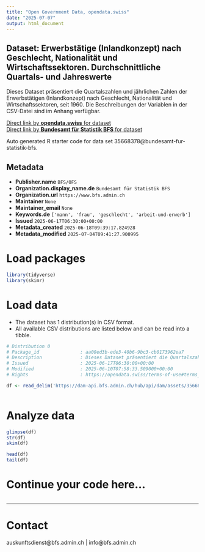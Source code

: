 ```yaml
---
title: "Open Government Data, opendata.swiss"
date: "2025-07-07"
output: html_document
---
```


## Dataset: Erwerbstätige (Inlandkonzept) nach Geschlecht, Nationalität und Wirtschaftssektoren. Durchschnittliche Quartals- und Jahreswerte

Dieses Dataset präsentiert die Quartalszahlen und jährlichen Zahlen der Erwerbstätigen (Inlandkonzept) nach Geschlecht, Nationalität und Wirtschaftssektoren, seit 1960. Die Beschreibungen der Variablen in der CSV-Datei sind im Anhang verfügbar.

[Direct link by **opendata.swiss** for dataset](https://opendata.swiss/de/dataset/erwerbstatige-inlandkonzept-nach-geschlecht-nationalitat-und-wirtschaftssektoren-durchschnittli2)<br>
[Direct link by **Bundesamt für Statistik BFS** for dataset](https://www.bfs.admin.ch/asset/de/ts-x-03.02.01.07)

Auto generated R starter code for data set 35668378@bundesamt-fur-statistik-bfs.

## Metadata

- **Publisher.name** `BFS/OFS`
- **Organization.display_name.de** `Bundesamt für Statistik BFS`
- **Organization.url** `https://www.bfs.admin.ch`
- **Maintainer** `None`
- **Maintainer_email** `None`
- **Keywords.de** `['mann', 'frau', 'geschlecht', 'arbeit-und-erwerb']`
- **Issued** `2025-06-17T06:30:00+00:00`
- **Metadata_created** `2025-06-18T09:39:17.824928`
- **Metadata_modified** `2025-07-04T09:41:27.900995`


# Load packages

```r

library(tidyverse)
library(skimr)

```

# Load data

-   The dataset has 1 distribution(s) in CSV format.
-   All available CSV distributions are listed below and can be read into a tibble.

```r

# Distribution 0
# Package_id               : aa00ed3b-ede3-40b6-9bc3-cb0173962ea7
# Description              : Dieses Dataset präsentiert die Quartalszahlen und jährlichen Zahlen der Erwerbstätigen (Inlandkonzept) nach Geschlecht, Nationalität und Wirtschaftssektoren, seit 1960. Die Beschreibungen der Variablen in der CSV-Datei sind im Anhang verfügbar.
# Issued                   : 2025-06-17T06:30:00+00:00
# Modified                 : 2025-06-10T07:58:33.509000+00:00
# Rights                   : https://opendata.swiss/terms-of-use#terms_by_ask

df <- read_delim('https://dam-api.bfs.admin.ch/hub/api/dam/assets/35668386/master')



```

# Analyze data

```r

glimpse(df)
str(df)
skim(df)

head(df)
tail(df)

```

# Continue your code here...

```r

```

------------------------------------------------------------------------

# Contact

auskunftsdienst@bfs.admin.ch | info@bfs.admin.ch
